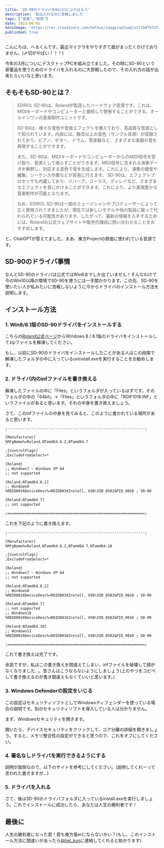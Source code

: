 ```yaml
---
title: 'SD-90のドライバをWin11にぶち込もう'
description: '私は入れるのに苦戦しました'
tags: ["音楽","技術"]
date: 2023-06-02
heroImage: 'https://res.cloudinary.com/helkun/image/upload/v1715079737/helkun.dev/blog/sd90-driver/sd-90_bp15fc.jpg'
published: true
---
```


こんにちは、へるくんです。最近マイクラをやりすぎて曲がまったくかけておりません。(〆切がやばい！！！)

今年の3月についにデスクトップPCを組み立てました。その時にSD-90という骨董品を使うためのドライバを入れるのに大苦戦したので、その入れ方の話が出来たらいいなと思います。

## そもそもSD-90とは？
> EDIROL SD-90は、Rolandが製造したハードウェア音源です。これは、MIDIキーボードやコンピューターと接続して使用することができる、オールインワンの音楽制作ユニットです。
> 
> SD-90は、様々な音色や音楽エフェクトを備えており、高品質な音源として知られています。内部には、数百以上の音色（サンプル音源）が収録されており、ピアノ、ギター、ドラム、管楽器など、さまざまな楽器の音を再現することができます。 
> 
> また、SD-90は、MIDIキーボードやコンピューターからのMIDI信号を受け取り、音源として鳴らすことができます。MIDI信号に含まれる演奏データを解釈し、対応する音色で音を生成します。これにより、演奏の録音や編集、シーケンス作業などが容易に行えます。 SD-90は、エフェクトプロセッサも内蔵しており、リバーブ、コーラス、ディレイなど、さまざまなエフェクトを音にかけることができます。これにより、より表現豊かな音楽制作が可能となります。
> 
> なお、EDIROL SD-90は一部のミュージシャンやプロデューサーによって広く使用されてきましたが、現在では新しいモデルや他の製品に取って代わられている可能性があります。したがって、最新の情報を入手するためには、Rolandの公式ウェブサイトや販売代理店に問い合わせることをおすすめします。

と、ChatGPTが答えてました。まあ、東方Projectの原曲に使われている音源です。

## SD-90のドライバ事情
なんとSD-90のドライバは公式ではWin8までしか出ていません！そんなわけで今のWin10以降の環境でSD-90を使うには一手間かかります。この先、SD-90を使いたい人が私みたいに苦戦しないように今からドライバのインストール方法を説明します。

## インストール方法
### 1. Win8/8.1版のSD-90ドライバをインストールする
こちらの[Roland公式ページ](http://static.roland.com/support_archive/jp/SD-90_62482892_readme_jp.html?_gl=1*for997*_gcl_au*MzQxNTMwMzQxLjE2ODU1MzM0Njk.*_ga*NjY2NTY3Mjc4LjE2ODU1MzM0Njk.*_ga_CF0D38ZPLC*MTY4NTYwOTgwNy4zLjAuMTY4NTYwOTgwNy42MC4wLjA.&_ga=2.15491890.504392551.1685533469-666567278.1685533469)からWindows 8 / 8.1版のドライバをインストールしてzipファイルを解凍してください。

もし、以前にSD-90のドライバをインストールしたことがある人はこの段階で解凍したフォルダの中に入っているuninstall.exeを実行することをお勧めします。

### 2. ドライバ内のinfファイルを書き換える
解凍したファイルの中に「Files」というフォルダが入っているはずです。そのフォルダの中の「64bit」->「Files」というフォルダの中に「RDIF1016.INF」というファイルがあると思います。それの中身を書き換えましょう。

<ImgCard title="こんな警告も無視して開きます" url="https://res.cloudinary.com/helkun/image/upload/v1715079736/helkun.dev/blog/sd90-driver/warning_o7uiyw.png" alt="警告画面" />

さて、このinfファイルの中身を見てみると、このように書かれている場所があると思います。
```txt title="RDIF1016.INF"
;---------------------------------------------------------------;

[Manufacturer]
%MfgName%=Roland,NTamd64.6.2,NTamd64.7

;[ControlFlags]
;ExcludeFromSelect=*

[Roland]
;; Windows7 - Windows XP 64
;; not supported

[Roland.NTamd64.6.2]
;; Windows8
%RDID0016DeviceDesc%=RDID0016Install, USB\VID_0582&PID_0016 ; SD-90

[Roland.NTamd64.7]
;; not supported

;===============================================================;
```

これを下記のように書き換えます。
```txt title="RDIF1016.INF" del={18} ins={19-24}
;---------------------------------------------------------------;

[Manufacturer]
%MfgName%=Roland,NTamd64.6.2,NTamd64.7,NTamd64.10

;[ControlFlags]
;ExcludeFromSelect=*

[Roland]
;; Windows7 - Windows XP 64
;; not supported

[Roland.NTamd64.6.2]
;; Windows8
%RDID0016DeviceDesc%=RDID0016Install, USB\VID_0582&PID_0016 ; SD-90

[Roland.NTamd64.7]
;; not supported
;; Windows10
%RDID0016DeviceDesc%=RDID0016Install, USB\VID_0582&PID_0016 ; SD-90

[Roland.NTamd64.10]
;; Windows11
%RDID0016DeviceDesc%=RDID0016Install, USB\VID_0582&PID_0016 ; SD-90

;===============================================================;
```

これで書き換えは完了です。

余談ですが、私はこの書き換えを間違えてしまい、infファイルを破壊して顔がなくなりました...。皆さんはこうならないようにしましょう(上のやつをコピペして書き換えるのが書き間違えもなくていいと思います。)

### 3. Windows Defenderの設定をいじる
この設定はセキュリティソフトとしてWindowsディフェンダーを使っている場合の説明です。別のセキュリティソフトを導入している人は分かりません。

まず、Windowsセキュリティを開きます。

<ImgCard title="タスクバーから開くこともできます" url="https://res.cloudinary.com/helkun/image/upload/v1715079736/helkun.dev/blog/sd90-driver/taskbar_viskuf.png" alt="タスクバーの画像" />

開いたら、デバイスセキュリティをクリックして、コア分離の詳細を開きましょう。すると、メモリ整合性の設定ができると思うので、これをオフにしてください。

<ImgCard title="このようになればオッケー" url="https://res.cloudinary.com/helkun/image/upload/v1715079737/helkun.dev/blog/sd90-driver/coa-divide_vgohi6.png" alt="メモリ整合性の設定画面" />

### 4. 署名なしドライバを実行できるようにする
説明が面倒なので、以下のサイトを参考にしてください。(説明してくれーって言われた書きますが...)

<UrlCard url="https://freesoft.tvbok.com/win10/testmode.html#a03" />

### 5. ドライバを入れる
さて、後はSD-90のドライバフォルダに入っているinstall.exeを実行しましょう。これでインストールに成功したら、あなたは人生の勝利者です！

## 最後に
人生の勝利者になった君！君も東方風erにならないかい？(もし、このインストール方法に間違いがあったら[@hel_kun](https://twitter.com/hel_kun)に連絡してくれると助かります)